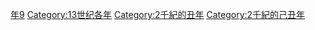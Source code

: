{{Catnav|頁面分類|历史|歷史時代|年|13世纪各年}}

{{catmore}}
{{Commons category|1229}}

[[Category:1220年代|年9]]
[[Category:13世纪各年|Category:13世纪各年]]
[[Category:2千紀的丑年|Category:2千紀的丑年]]
[[Category:2千紀的己丑年|Category:2千紀的己丑年]]